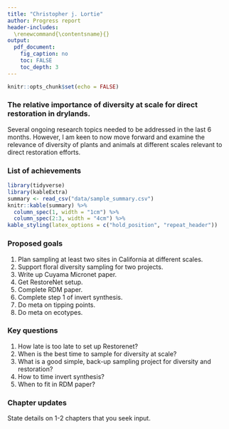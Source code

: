 ```yaml
---
title: "Christopher j. Lortie"
author: Progress report
header-includes:
  \renewcommand{\contentsname}{}
output:
  pdf_document:
    fig_caption: no
    toc: FALSE
    toc_depth: 3
---
```


```r
knitr::opts_chunk$set(echo = FALSE)
```


### The relative importance of diversity at scale for direct restoration in drylands.
Several ongoing research topics needed to be addressed in the last 6 months. However, I am keen to now move forward and examine the relevance of diversity of plants and animals at different scales relevant to direct restoration efforts.  

### List of achievements  
```r
library(tidyverse)
library(kableExtra)
summary <- read_csv("data/sample_summary.csv")
knitr::kable(summary) %>%
  column_spec(1, width = "1cm") %>%
  column_spec(2:3, width = "4cm") %>%
kable_styling(latex_options = c("hold_position", "repeat_header"))
```


\newpage
### Proposed goals
1. Plan sampling at least two sites in California at different scales.  
2. Support floral diversity sampling for two projects.    
3. Write up Cuyama Micronet paper.  
4. Get RestoreNet setup.  
5. Complete RDM paper.  
6.  Complete step 1 of invert synthesis.  
7. Do meta on tipping points.  
8. Do meta on ecotypes.  

### Key questions  
1. How late is too late to set up Restorenet?
2. When is the best time to sample for diversity at scale?  
3. What is a good simple, back-up sampling project for diversity and restoration?   
4. How to time invert synthesis?  
5. When to fit in RDM paper?  

### Chapter updates
State details on 1-2 chapters that you seek input.